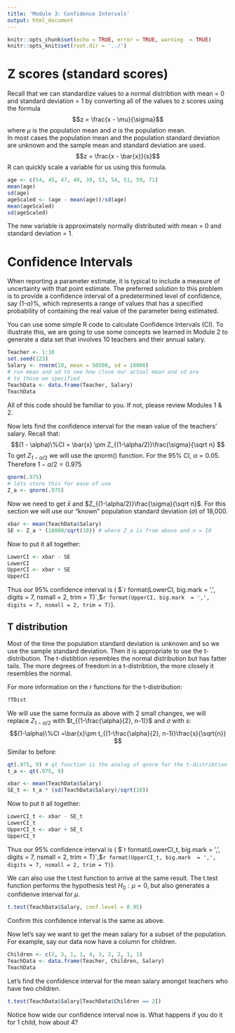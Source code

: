```yaml
---
title: 'Module 3: Confidence Intervals'
output: html_document
---
```


```r
knitr::opts_chunk$set(echo = TRUE, error = TRUE, warning  = TRUE)
knitr::opts_knit$set(root.dir = '../')
```
# Z scores (standard scores)
Recall that we can standardize values to a normal distribtion with mean = 0 and 
standard deviation = 1 by converting all of the values to z scores using the 
formula 
$$z = \frac{x - \mu}{\sigma}$$ 
where $\mu$ is the population mean and $\sigma$ is the population mean.  
In most 
cases the population mean and the population standard deviation are unknown and 
the sample mean and standard deviation are used. 
$$z = \frac{x - \bar{x}}{s}$$
R can quickly scale a variable for us using this formula.
```r
age <- c(54, 45, 47, 40, 39, 53, 54, 51, 59, 71)
mean(age)
sd(age)
ageScaled <- (age - mean(age))/sd(age)
mean(ageScaled)
sd(ageScaled)
```

The new variable is approximately normally distributed with mean = 0 and 
standard deviation = 1. 

# Confidence Intervals
When reporting a parameter estimate, it is typical to include a measure of 
uncertainty with that point estimate. The preferred solution to this problem 
is to provide a confidence interval of a predetermined level of confidence, 
say (1-$\alpha$)%, which represents a range of values that has a specified 
probability of containing the real value of the parameter being estimated.  

You can use some simple R code to calculate Confidence Intervals (CI). To 
illustrate this, we are going to use some concepts we learned in Module 2 to 
generate a data set that involves 10 teachers and their annual salary. 

```r
Teacher <- 1:10
set.seed(123)
Salary <- rnorm(10, mean = 50500, sd = 18000)
# run mean and sd to see how close our actual mean and sd are 
# to those we specified
TeachData <- data.frame(Teacher, Salary)
TeachData
```

All of this code should be familiar to you. If not, please review Modules 1 & 2. 

Now lets find the confidence interval for the mean value of the teachers' salary. 
Recall that:
$$(1 - \alpha)\%CI = \bar{x}  \pm Z_{(1-\alpha/2)}\frac{\sigma}{\sqrt n} $$
To get $Z_{1-\alpha/2}$ we will use the qnorm() function. For the 95% CI, 
$\alpha = 0.05$. Therefore $1-\alpha/2 = 0.975$
```r
qnorm(.975)
# lets store this for ease of use
Z_a <- qnorm(.975)
```

Now we need to get $\bar{x}$ and $Z_{(1-\alpha/2)}\frac{\sigma}{\sqrt n}$. 
For this section we will use our
"known" population standard deviation ($\sigma$) of 18,000. 

```r
xbar <- mean(TeachData$Salary)
SE <- Z_a * (18000/sqrt(10)) # where Z_a is from above and n = 10
```

Now to put it all together:
```r
LowerCI <- xbar - SE
LowerCI
UpperCI <- xbar + SE
UpperCI
```
Thus our 95% confidence interval is (
$`r format(LowerCI, big.mark = ',', digits = 7, nsmall = 2, trim = T)`, 
$`r format(UpperCI, big.mark  = ',', digits = 7, nsmall = 2, trim = T)`). 

## T distribution
Most of the time the population standard deviation is unknown and so we use the 
sample standard deviation. Then it is appropriate to use the t-distribution. 
The t-distibtion resembles the normal distribution but has fatter tails. The 
more degrees of freedom in a t-distribtion, the more closely it resembles the 
normal.

For more information on the r functions for the t-distribution:
```r
?TDist
```

We will use the same formula as above with 2 small changes, we will replace
$Z_{1-\alpha/2}$ with $t_{(1-\frac{\alpha}{2}, n-1)}$ and $\sigma$ with $s$:
$$(1-\alpha)\%CI =\bar{x}\pm t_{(1-\frac{\alpha}{2}, n-1)}\frac{s}{\sqrt{n}} $$
Similar to before:

```r
qt(.975, 9) # qt function is the analog of qnorm for the t-distribtion
t_a <- qt(.975, 9)
```


```r
xbar <- mean(TeachData$Salary)
SE_t <- t_a * (sd(TeachData$Salary)/sqrt(10))
```

Now to put it all together:
```r
LowerCI_t <- xbar - SE_t
LowerCI_t
UpperCI_t <- xbar + SE_t
UpperCI_t
```

Thus our 95% confidence interval is (
$`r format(LowerCI_t, big.mark = ',', digits = 7, nsmall = 2, trim = T)`, 
$`r format(UpperCI_t, big.mark  = ',', digits = 7, nsmall = 2, trim = T)`).

We can also use the t.test function to arrive at the same result. The t.test 
function performs the hypothesis test $H_0: \mu = 0$, but also generates a 
confidenve interval for $\mu$. 

```r
t.test(TeachData$Salary, conf.level = 0.95)
```

Confirm this confidence interval is the same as above. 

Now let's say we want to get the mean salary for a subset of the population. 
For example, say our data now have a column for children. 
```r
Children <- c(2, 3, 1, 1, 4, 3, 2, 2, 1, 1)
TeachData <- data.frame(Teacher, Children, Salary)
TeachData
```

Let's find the confidence interval for the mean salary amongst teachers who have
two children. 

```r
t.test(TeachData$Salary[TeachData$Children == 2])
```

Notice how wide our confidence interval now is. What happens if you do it for
1 child, how about 4?